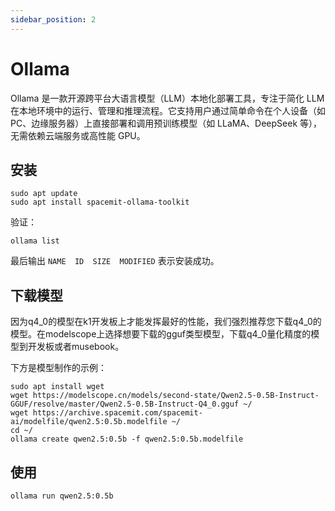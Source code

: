 ```yaml
---
sidebar_position: 2
---
```


# Ollama

Ollama 是一款开源跨平台大语言模型（LLM）本地化部署工具，专注于简化 LLM 在本地环境中的运行、管理和推理流程。它支持用户通过简单命令在个人设备（如 PC、边缘服务器）上直接部署和调用预训练模型（如 LLaMA、DeepSeek 等），无需依赖云端服务或高性能 GPU。

## 安装

```shell
sudo apt update
sudo apt install spacemit-ollama-toolkit
```

验证：

```shell
ollama list
```

最后输出 `NAME  ID  SIZE  MODIFIED` 表示安装成功。

## 下载模型

因为q4_0的模型在k1开发板上才能发挥最好的性能，我们强烈推荐您下载q4_0的模型。在modelscope上选择想要下载的gguf类型模型，下载q4_0量化精度的模型到开发板或者musebook。

下方是模型制作的示例：

```shell
sudo apt install wget
wget https://modelscope.cn/models/second-state/Qwen2.5-0.5B-Instruct-GGUF/resolve/master/Qwen2.5-0.5B-Instruct-Q4_0.gguf ~/
wget https://archive.spacemit.com/spacemit-ai/modelfile/qwen2.5:0.5b.modelfile ~/
cd ~/
ollama create qwen2.5:0.5b -f qwen2.5:0.5b.modelfile
```

## 使用

```shell
ollama run qwen2.5:0.5b
```
